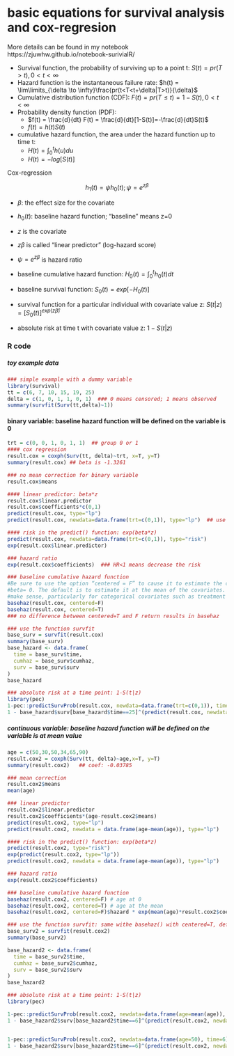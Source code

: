 # basic equations for survival analysis and cox-regresion

More details can be found in my notebook https://zjuwhw.github.io/notebook-surivialR/
  
- Survival function, the probability of surviving up to a point t: $S(t)=pr(T>t), 0<t<\infty$
- Hazard function is the instantaneous failure rate: $h(t) = \lim\limits_{\delta \to \infty}\frac{pr(t<T<t+\delta|T>t)}{\delta}$
- Cumulative distribution function (CDF): $F(t) = pr(T \le t) = 1-S(t), 0<t<\infty$
- Probability density function (PDF): 
  - $f(t) = \frac{d}{dt} F(t) = \frac{d}{dt}[1-S(t)]=-\frac{d}{dt}S(t)$
  - $f(t) = h(t)S(t)$
- cumulative hazard function, the area under the hazard function up to time t:
  - $H(t)=\int_0^th(u)du$
  - $H(t) = -log[S(t)]$
  
Cox-regression

$$h_1(t)=\psi h_0(t); \psi = e^{z\beta}$$

- $\beta$: the effect size for the covariate
- $h_0(t)$: baseline hazard function; "baseline" means z=0
- $z$ is the covariate
- $z\beta$ is called "linear predictor" (log-hazard score)
- $\psi = e^{z\beta}$ is hazard ratio

- baseline cumulative hazard function: $H_0(t)=\int_0^th_0(t)dt$
- baseline survival function: $S_0(t)=exp[-H_0(t)]$
- survival function for a particular individual with covariate value z: $S(t|z)=[S_0(t)]^{exp(z\hat{\beta})}$
- absolute risk at time t with covariate value z: $1-S(t|z)$

### R code

##### toy example data

```r
### simple example with a dummy variable
library(survival)
tt = c(6, 7, 10, 15, 19, 25)
delta = c(1, 0, 1, 1, 0, 1)  ### 0 means censored; 1 means observed
summary(survfit(Surv(tt,delta)~1))
```


#### binary variable: baseline hazard function will be defined on the variable is 0

```r
trt = c(0, 0, 1, 0, 1, 1)  ## group 0 or 1
#### cox regression
result.cox = coxph(Surv(tt, delta)~trt, x=T, y=T)
summary(result.cox) ## beta is -1.3261

### no mean correction for binary variable
result.cox$means

#### linear predictor: beta*z
result.cox$linear.predictor
result.cox$coefficients*c(0,1)
predict(result.cox, type="lp")
predict(result.cox, newdata=data.frame(trt=c(0,1)), type="lp")  ## use the predict function with type="lp"

#### risk in the predict() function: exp(beta*z)
predict(result.cox, newdata=data.frame(trt=c(0,1)), type="risk")
exp(result.cox$linear.predictor)

### hazard ratio
exp(result.cox$coefficients)  ### HR<1 means decrease the risk

### baseline cumulative hazard function
#Be sure to use the option “centered = F” to cause it to estimate the cumulative hazard at
#beta= 0. The default is to estimate it at the mean of the covariates. This will often not
#make sense, particularly for categorical covariates such as treatment indicator, sex, or race
basehaz(result.cox, centered=F)
basehaz(result.cox, centered=T)
### no difference between centered=T and F return results in basehaz

### use the function survfit
base_surv = survfit(result.cox)
summary(base_surv)
base_hazard <- data.frame(
  time = base_surv$time,
  cumhaz = base_surv$cumhaz,
  surv = base_surv$surv
)
base_hazard 

### absolute risk at a time point: 1-S(t|z)
library(pec)
1-pec::predictSurvProb(result.cox, newdata=data.frame(trt=c(0,1)), time=25)
1 - base_hazard$surv[base_hazard$time==25]^(predict(result.cox, newdata=data.frame(trt=c(0,1)), type="risk")) 
```

##### continuous variable: baseline hazard function will be defined on the variable is at mean value


```r
age = c(50,30,50,34,65,90)
result.cox2 = coxph(Surv(tt, delta)~age,x=T, y=T)
summary(result.cox2)   ## coef: -0.03785

### mean correction
result.cox2$means
mean(age)

### linear predictor
result.cox2$linear.predictor
result.cox2$coefficients*(age-result.cox2$means)
predict(result.cox2, type="lp") 
predict(result.cox2, newdata = data.frame(age-mean(age)), type="lp") 

#### risk in the predict() function: exp(beta*z)
predict(result.cox2, type="risk") 
exp(predict(result.cox2, type="lp"))
predict(result.cox2, newdata = data.frame(age-mean(age)), type="lp") 

### hazard ratio
exp(result.cox2$coefficients)

### baseline cumulative hazard function
basehaz(result.cox2, centered=F) # age at 0
basehaz(result.cox2, centered=T) # age at the mean
basehaz(result.cox2, centered=F)$hazard * exp(mean(age)*result.cox2$coefficients)

### use the function survfit: same withe basehaz() with centered=T, default
base_surv2 = survfit(result.cox2)
summary(base_surv2)

base_hazard2 <- data.frame(
  time = base_surv2$time,
  cumhaz = base_surv2$cumhaz,
  surv = base_surv2$surv
)
base_hazard2 

### absolute risk at a time point: 1-S(t|z)
library(pec)

1-pec::predictSurvProb(result.cox2, newdata=data.frame(age=mean(age)), time=6)
1 - base_hazard2$surv[base_hazard2$time==6]^(predict(result.cox2, newdata=data.frame(age=mean(age)), type="risk"))


1-pec::predictSurvProb(result.cox2, newdata=data.frame(age=50), time=6)
1 - base_hazard2$surv[base_hazard2$time==6]^(predict(result.cox2, newdata=data.frame(age=50), type="risk"))
```